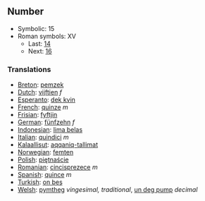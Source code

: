 ==Number==

*Symbolic: 15
*Roman symbols: XV
**Last: [[fourteen|14]]
**Next: [[sixteen|16]]

===Translations===

*[[Breton]]: [[pemzek]]
*[[Dutch]]: [[vijftien]] ''f''
*[[Esperanto]]: [[dek kvin]]
*[[French]]: [[quinze]] ''m''
*[[Frisian]]: [[fyftjin]]
*[[German]]: [[fünfzehn]] ''f''
*[[Indonesian]]: [[lima belas]]
*[[Italian]]: [[quindici]] ''m''
*[[Kalaallisut]]: [[aqqaniq-tallimat]]
*[[Norwegian]]: [[femten]]
*[[Polish]]: [[piętnaście]]
*[[Romanian]]: [[cincisprezece]] ''m''
*[[Spanish]]: [[quince]] ''m''
*[[Turkish]]: [[on beş]]
*[[Welsh]]: [[pymtheg]] ''vingesimal, traditional'', [[un deg pump]] ''decimal''